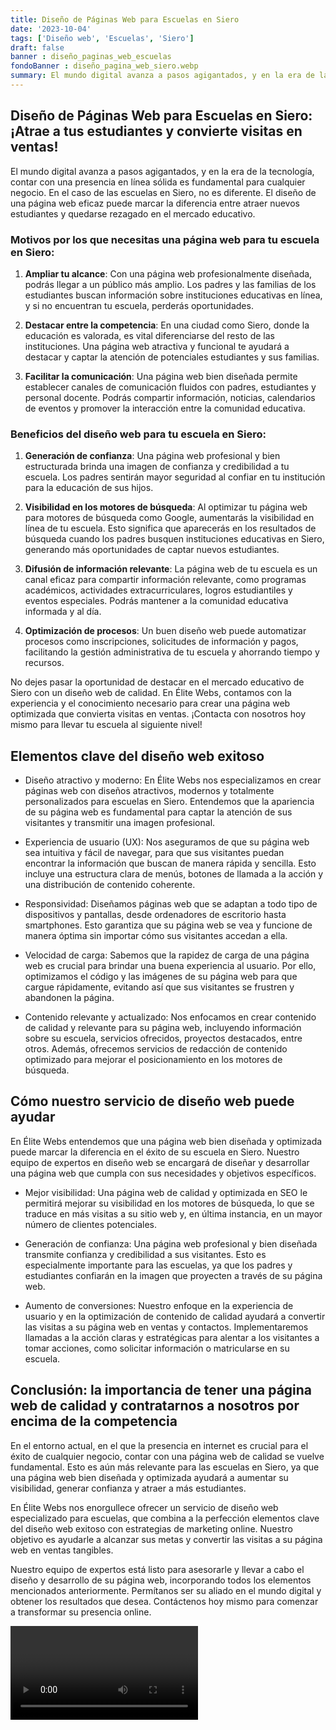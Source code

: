 ```yaml
---
title: Diseño de Páginas Web para Escuelas en Siero
date: '2023-10-04'
tags: ['Diseño web', 'Escuelas', 'Siero']
draft: false
banner : diseño_paginas_web_escuelas
fondoBanner : diseño_pagina_web_siero.webp
summary: El mundo digital avanza a pasos agigantados, y en la era de la tecnología, contar con una presencia en línea sólida es fundamental para cualquier negocio. En el caso de las escuelas en Siero, no es diferente. El diseño de una página web eficaz puede marcar la diferencia entre atraer nuevos estudiantes y quedarse rezagado en el mercado educativo.
---
```


## Diseño de Páginas Web para Escuelas en Siero: ¡Atrae a tus estudiantes y convierte visitas en ventas!

El mundo digital avanza a pasos agigantados, y en la era de la tecnología, contar con una presencia en línea sólida es fundamental para cualquier negocio. En el caso de las escuelas en Siero, no es diferente. El diseño de una página web eficaz puede marcar la diferencia entre atraer nuevos estudiantes y quedarse rezagado en el mercado educativo.

### Motivos por los que necesitas una página web para tu escuela en Siero:

1. **Ampliar tu alcance**: Con una página web profesionalmente diseñada, podrás llegar a un público más amplio. Los padres y las familias de los estudiantes buscan información sobre instituciones educativas en línea, y si no encuentran tu escuela, perderás oportunidades.

2. **Destacar entre la competencia**: En una ciudad como Siero, donde la educación es valorada, es vital diferenciarse del resto de las instituciones. Una página web atractiva y funcional te ayudará a destacar y captar la atención de potenciales estudiantes y sus familias.

3. **Facilitar la comunicación**: Una página web bien diseñada permite establecer canales de comunicación fluidos con padres, estudiantes y personal docente. Podrás compartir información, noticias, calendarios de eventos y promover la interacción entre la comunidad educativa.

### Beneficios del diseño web para tu escuela en Siero:

1. **Generación de confianza**: Una página web profesional y bien estructurada brinda una imagen de confianza y credibilidad a tu escuela. Los padres sentirán mayor seguridad al confiar en tu institución para la educación de sus hijos.

2. **Visibilidad en los motores de búsqueda**: Al optimizar tu página web para motores de búsqueda como Google, aumentarás la visibilidad en línea de tu escuela. Esto significa que aparecerás en los resultados de búsqueda cuando los padres busquen instituciones educativas en Siero, generando más oportunidades de captar nuevos estudiantes.

3. **Difusión de información relevante**: La página web de tu escuela es un canal eficaz para compartir información relevante, como programas académicos, actividades extracurriculares, logros estudiantiles y eventos especiales. Podrás mantener a la comunidad educativa informada y al día.

4. **Optimización de procesos**: Un buen diseño web puede automatizar procesos como inscripciones, solicitudes de información y pagos, facilitando la gestión administrativa de tu escuela y ahorrando tiempo y recursos.

No dejes pasar la oportunidad de destacar en el mercado educativo de Siero con un diseño web de calidad. En Élite Webs, contamos con la experiencia y el conocimiento necesario para crear una página web optimizada que convierta visitas en ventas. ¡Contacta con nosotros hoy mismo para llevar tu escuela al siguiente nivel!

<GifSeo />

<Cta />

## Elementos clave del diseño web exitoso

- Diseño atractivo y moderno: En Élite Webs nos especializamos en crear páginas web con diseños atractivos, modernos y totalmente personalizados para escuelas en Siero. Entendemos que la apariencia de su página web es fundamental para captar la atención de sus visitantes y transmitir una imagen profesional.

- Experiencia de usuario (UX): Nos aseguramos de que su página web sea intuitiva y fácil de navegar, para que sus visitantes puedan encontrar la información que buscan de manera rápida y sencilla. Esto incluye una estructura clara de menús, botones de llamada a la acción y una distribución de contenido coherente.

- Responsividad: Diseñamos páginas web que se adaptan a todo tipo de dispositivos y pantallas, desde ordenadores de escritorio hasta smartphones. Esto garantiza que su página web se vea y funcione de manera óptima sin importar cómo sus visitantes accedan a ella.

- Velocidad de carga: Sabemos que la rapidez de carga de una página web es crucial para brindar una buena experiencia al usuario. Por ello, optimizamos el código y las imágenes de su página web para que cargue rápidamente, evitando así que sus visitantes se frustren y abandonen la página.

- Contenido relevante y actualizado: Nos enfocamos en crear contenido de calidad y relevante para su página web, incluyendo información sobre su escuela, servicios ofrecidos, proyectos destacados, entre otros. Además, ofrecemos servicios de redacción de contenido optimizado para mejorar el posicionamiento en los motores de búsqueda.

## Cómo nuestro servicio de diseño web puede ayudar

En Élite Webs entendemos que una página web bien diseñada y optimizada puede marcar la diferencia en el éxito de su escuela en Siero. Nuestro equipo de expertos en diseño web se encargará de diseñar y desarrollar una página web que cumpla con sus necesidades y objetivos específicos.

- Mejor visibilidad: Una página web de calidad y optimizada en SEO le permitirá mejorar su visibilidad en los motores de búsqueda, lo que se traduce en más visitas a su sitio web y, en última instancia, en un mayor número de clientes potenciales.

- Generación de confianza: Una página web profesional y bien diseñada transmite confianza y credibilidad a sus visitantes. Esto es especialmente importante para las escuelas, ya que los padres y estudiantes confiarán en la imagen que proyecten a través de su página web.

- Aumento de conversiones: Nuestro enfoque en la experiencia de usuario y en la optimización de contenido de calidad ayudará a convertir las visitas a su página web en ventas y contactos. Implementaremos llamadas a la acción claras y estratégicas para alentar a los visitantes a tomar acciones, como solicitar información o matricularse en su escuela.

## Conclusión: la importancia de tener una página web de calidad y contratarnos a nosotros por encima de la competencia

En el entorno actual, en el que la presencia en internet es crucial para el éxito de cualquier negocio, contar con una página web de calidad se vuelve fundamental. Esto es aún más relevante para las escuelas en Siero, ya que una página web bien diseñada y optimizada ayudará a aumentar su visibilidad, generar confianza y atraer a más estudiantes.

En Élite Webs nos enorgullece ofrecer un servicio de diseño web especializado para escuelas, que combina a la perfección elementos clave del diseño web exitoso con estrategias de marketing online. Nuestro objetivo es ayudarle a alcanzar sus metas y convertir las visitas a su página web en ventas tangibles.

Nuestro equipo de expertos está listo para asesorarle y llevar a cabo el diseño y desarrollo de su página web, incorporando todos los elementos mencionados anteriormente. Permítanos ser su aliado en el mundo digital y obtener los resultados que desea. Contáctenos hoy mismo para comenzar a transformar su presencia online.

<Video />

<CtaBot job='Escuelas' city='Siero'/>

<Gmaps query='Siero+españa+maps' />